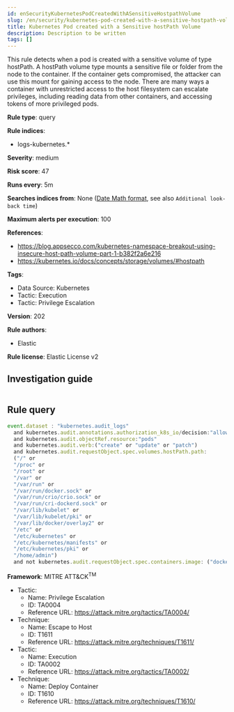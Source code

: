 ```yaml
---
id: enSecurityKubernetesPodCreatedWithASensitiveHostpathVolume
slug: /en/security/kubernetes-pod-created-with-a-sensitive-hostpath-volume
title: Kubernetes Pod created with a Sensitive hostPath Volume
description: Description to be written
tags: []
---
```


<div id="kubernetes-pod-created-with-a-sensitive-hostpath-volume"></div>

This rule detects when a pod is created with a sensitive volume of type hostPath. A hostPath volume type mounts a sensitive file or folder from the node to the container. If the container gets compromised, the attacker can use this mount for gaining access to the node. There are many ways a container with unrestricted access to the host filesystem can escalate privileges, including reading data from other containers, and accessing tokens of more privileged pods.

**Rule type**: query

**Rule indices**: 

* logs-kubernetes.*

**Severity**: medium

**Risk score**: 47

**Runs every**: 5m

**Searches indices from**: None ([Date Math format](((ref))/common-options.html#date-math), see also <DocLink id="enSecurityRulesUiCreate" section="set-the-rules-schedule">`Additional look-back time`</DocLink>)

**Maximum alerts per execution**: 100

**References**: 

* https://blog.appsecco.com/kubernetes-namespace-breakout-using-insecure-host-path-volume-part-1-b382f2a6e216
* https://kubernetes.io/docs/concepts/storage/volumes/#hostpath

**Tags**: 

* Data Source: Kubernetes
* Tactic: Execution
* Tactic: Privilege Escalation

**Version**: 202

**Rule authors**: 

* Elastic

**Rule license**: Elastic License v2

## Investigation guide

```markdown

```

## Rule query

```js
event.dataset : "kubernetes.audit_logs"
  and kubernetes.audit.annotations.authorization_k8s_io/decision:"allow"
  and kubernetes.audit.objectRef.resource:"pods"
  and kubernetes.audit.verb:("create" or "update" or "patch")
  and kubernetes.audit.requestObject.spec.volumes.hostPath.path:
  ("/" or
  "/proc" or
  "/root" or
  "/var" or
  "/var/run" or
  "/var/run/docker.sock" or
  "/var/run/crio/crio.sock" or
  "/var/run/cri-dockerd.sock" or
  "/var/lib/kubelet" or
  "/var/lib/kubelet/pki" or
  "/var/lib/docker/overlay2" or
  "/etc" or
  "/etc/kubernetes" or
  "/etc/kubernetes/manifests" or
  "/etc/kubernetes/pki" or
  "/home/admin")
  and not kubernetes.audit.requestObject.spec.containers.image: ("docker.elastic.co/beats/elastic-agent:8.4.0")

```

**Framework**: MITRE ATT&CK<sup>TM</sup>

* Tactic:
    * Name: Privilege Escalation
    * ID: TA0004
    * Reference URL: https://attack.mitre.org/tactics/TA0004/
* Technique:
    * Name: Escape to Host
    * ID: T1611
    * Reference URL: https://attack.mitre.org/techniques/T1611/
* Tactic:
    * Name: Execution
    * ID: TA0002
    * Reference URL: https://attack.mitre.org/tactics/TA0002/
* Technique:
    * Name: Deploy Container
    * ID: T1610
    * Reference URL: https://attack.mitre.org/techniques/T1610/

